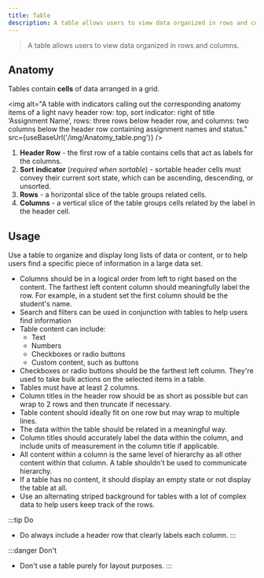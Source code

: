 ```yaml
---
title: Table
description: A table allows users to view data organized in rows and columns.
---
```


> A table allows users to view data organized in rows and columns.

## Anatomy

Tables contain **cells** of data arranged in a grid.

<img
	alt="A table with indicators calling out the corresponding anatomy items of a light navy header row: top, sort indicator: right of title ‘Assignment Name’, rows: three rows below header row, and columns: two columns below the header row containing assignment names and status."
	src={useBaseUrl('/img/Anatomy_table.png')}
/>

1. **Header Row** - the first row of a table contains cells that act as labels for the columns.
1. **Sort indicator** (_required when sortable_) - sortable header cells must convey their current sort state, which can be ascending, descending, or unsorted.
1. **Rows** - a horizontal slice of the table groups related cells.
1. **Columns** - a vertical slice of the table groups cells related by the label in the header cell.

## Usage

Use a table to organize and display long lists of data or content, or to help users find a specific piece of information in a large data set.

- Columns should be in a logical order from left to right based on the content. The farthest left content column should meaningfully label the row. For example, in a student set the first column should be the student's name.
- Search and filters can be used in conjunction with tables to help users find information
- Table content can include:
  - Text
  - Numbers
  - Checkboxes or radio buttons
  - Custom content, such as buttons
- Checkboxes or radio buttons should be the farthest left column. They're used to take bulk actions on the selected items in a table.
- Tables must have at least 2 columns.
- Column titles in the header row should be as short as possible but can wrap to 2 rows and then truncate if necessary.
- Table content should ideally fit on one row but may wrap to multiple lines.
- The data within the table should be related in a meaningful way.
- Column titles should accurately label the data within the column, and include units of measurement in the column title if applicable.
- All content within a column is the same level of hierarchy as all other content within that column. A table shouldn't be used to communicate hierarchy.
- If a table has no content, it should display an empty state or not display the table at all.
- Use an alternating striped background for tables with a lot of complex data to help users keep track of the rows.

:::tip Do
- Do always include a header row that clearly labels each column.
:::

:::danger Don't
- Don't use a table purely for layout purposes.
:::
